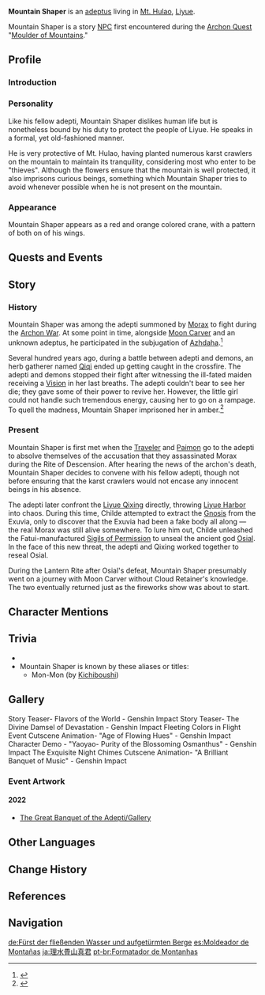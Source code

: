 {{Character Infobox
|region           = Liyue
|type             = Quest NPC
|image            = NPC Mountain Shaper.png
|affiliation      = Adepti
|voiceCN          = Gan Ziqi ({{zh|淦子齐}})<ref name="va">Bilibili: [https://www.bilibili.com/video/BV1dM411t7Ls 《原神》磬弦奏华夜活动过场动画-「虹歌灯宴」] (Video Description)</ref>
|voiceJP          = {{w|ja:田代哲哉|Tashiro Tetsuya ({{ja|田代哲哉}})}}<ref name="va" />
}}
'''Mountain Shaper''' is an [[adeptus]] living in [[Mt. Hulao]], [[Liyue]].

Mountain Shaper is a story [[NPC]] first encountered during the [[Archon Quest]] "[[Moulder of Mountains]]."

==Profile==
===Introduction===
{{Quote|The Mountain Shaper's power stems from both inner enlightenment and external knowledge. As the dragon spits that which turns to amber, and as the swallow regurgitates that which becomes its nest, so the adeptus harnessed the power of nature to build an amber prison.|Stone tablet on Mt. Hulao}}

===Personality===
Like his fellow adepti, Mountain Shaper dislikes human life but is nonetheless bound by his duty to protect the people of Liyue. He speaks in a formal, yet old-fashioned manner.

He is very protective of Mt. Hulao, having planted numerous karst crawlers on the mountain to maintain its tranquility, considering most who enter to be "thieves". Although the flowers ensure that the mountain is well protected, it also imprisons curious beings, something which Mountain Shaper tries to avoid whenever possible when he is not present on the mountain.

===Appearance===
Mountain Shaper appears as a red and orange colored crane, with a pattern of both on of his wings.

==Quests and Events==
{{Quests and Events
|The Stars Inscribe the Year's Wishes = cutscene
|Three to Get Ready, and Here We Go = cinematic
}}

==Story==
===History===
Mountain Shaper was among the adepti summoned by [[Morax]] to fight during the [[Archon War]]. At some point in time, alongside [[Moon Carver]] and an unknown adeptus, he participated in the subjugation of [[Azhdaha]].<ref>{{Ref/HEO|Hidden in Nameless Treasures}}</ref>

Several hundred years ago, during a battle between adepti and demons, an herb gatherer named [[Qiqi]] ended up getting caught in the crossfire. The adepti and demons stopped their fight after witnessing the ill-fated maiden receiving a [[Vision]] in her last breaths. The adepti couldn't bear to see her die; they gave some of their power to revive her. However, the little girl could not handle such tremendous energy, causing her to go on a rampage. To quell the madness, Mountain Shaper imprisoned her in amber.<ref>{{Ref/CS|Qiqi|4}}</ref>

===Present===
Mountain Shaper is first met when the [[Traveler]] and [[Paimon]] go to the adepti to absolve themselves of the accusation that they assassinated Morax during the Rite of Descension. After hearing the news of the archon's death, Mountain Shaper decides to convene with his fellow adepti, though not before ensuring that the karst crawlers would not encase any innocent beings in his absence.

The adepti later confront the [[Liyue Qixing]] directly, throwing [[Liyue Harbor]] into chaos. During this time, Childe attempted to extract the [[Gnosis]] from the Exuvia, only to discover that the Exuvia had been a fake body all along &mdash; the real Morax was still alive somewhere. To lure him out, Childe unleashed the Fatui-manufactured [[Sigil of Permission|Sigils of Permission]] to unseal the ancient god [[Osial]]. In the face of this new threat, the adepti and Qixing worked together to reseal Osial.

During the Lantern Rite after Osial's defeat, Mountain Shaper presumably went on a journey with Moon Carver without Cloud Retainer's knowledge. The two eventually returned just as the fireworks show was about to start.

==Character Mentions==
{{Character Mentions}}

==Trivia==
* {{Character Furnishing Mentions}}
* Mountain Shaper is known by these aliases or titles:
** Mon-Mon (by [[Kichiboushi]])

==Gallery==
<gallery>
Story Teaser- Flavors of the World - Genshin Impact
Story Teaser- The Divine Damsel of Devastation - Genshin Impact
Fleeting Colors in Flight Event Cutscene Animation- "Age of Flowing Hues" - Genshin Impact
Character Demo - "Yaoyao- Purity of the Blossoming Osmanthus" - Genshin Impact
The Exquisite Night Chimes Cutscene Animation- "A Brilliant Banquet of Music" - Genshin Impact
</gallery>

===Event Artwork===
====2022====
*[[The Great Banquet of the Adepti/Gallery]]<!--2021-01-29-->

==Other Languages==
{{Other Languages
|en      = Mountain Shaper
|zhs     = 理水叠山真君
|zhs_rm  = Lǐshuǐ Diéshān Zhēnjūn
|zht     = 理水疊山真君
|zht_rm  = Lǐshuǐ Diéshān Zhēnjūn
|zh_tl   = The Perfected Lord who Guides the Waters and Shapes the Mountains
|ja      = {{Rubi|理|り|水|すい|畳|じょう|山|ざん|真|しん|君|くん}}
|ja_rm   = Risui Jouzan Shinkun
|ja_tl   = The Perfected Lord who Guides the Waters and Shapes the Mountains{{Sino|ja}}
|ko      = 리수첩산진군
|ko_rm   = Risucheopsanjin'gun
|ko_tl   = The Perfected Lord who Guides the Waters and Shapes the Mountains{{Sino|ko}}
|es      = Moldeador de Montañas
|es_tl   = Molder of Mountains
|fr      = Taille-Monts
|fr_tl   = Mountain Shaper
|ru      = Творец Гор
|ru_tl   = Mountain Creator
|th      = จ้าวบงการภูผา
|th_rm   = Cao Bongkan Phupha
|th_tl   = Lord who Commands the Mountains
|vi      = {{tt|Lí Thủy Điệp Sơn Chân Quân|理水叠山真君}}
|vi_tl   = The Perfected Lord who Guides the Waters and Shapes the Mountains{{Sino|vi}}
|de      = Fürst der fließenden Wasser und aufgetürmten Berge
|de_tl   = Prince of flowing water and bouffant mountains
|id      = Mountain Shaper
|pt      = Formatador de Montanha
|pt_tl   = Mountain Formatter
|tr      = Dağkesen
|tr_tl   = 
|it      = Formamontagne
|it_tl   = Mountainshaper
}}

==Change History==
{{Change History|1.0}}

==References==
{{Reflist}}

==Navigation==
{{Faction Navbox}}

[[de:Fürst der fließenden Wasser und aufgetürmten Berge]]
[[es:Moldeador de Montañas]]
[[ja:理水畳山真君]]
[[pt-br:Formatador de Montanhas]]
